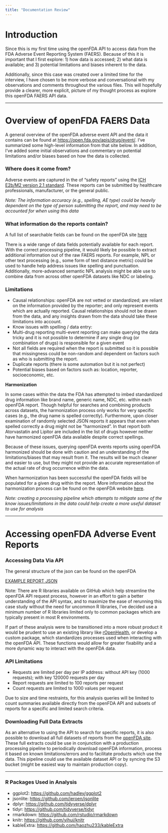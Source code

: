 ```yaml
---
title: "Documentation Review"
---
```


# Introduction
Since this is my first time using the openFDA API to access data from the FDA Adverse Event Reporting System (FAERS). Because of this it is important that I first explore: 1) how data is accessed; 2) what data is available; and 3) potential limitations and biases inherent to the data.

Additionally, since this case was created over a limited time for the interview, I have chosen to be more verbose and conversational with my observations and comments throughout the various files. This will hopefully provide a clearer, more explicit, picture of my thought process as explore this openFDA FAERS API data.

----

# Overview of openFDA FAERS Data

A general overview of the openFDA adverse event API and the data it contains can be found at [https://open.fda.gov/apis/drug/event/](FAERS Drug Adverse Event Overview). I've summarized some high-level information from that site below. In addition, I've added some initial observations and commentary on potential limitations and/or biases based on how the data is collected.

### Where does it come from?

Adverse events are captured in the of "safety reports" using the [ICH E2b/M2 version 2.1 standard](https://admin.ich.org/sites/default/files/inline-files/ICH_ICSR_Specification_V2-3.pdf). These reports can be submitted by healthcare professionals, manufacturer, or the general public. 

*Note:  The information accuracy (e.g., spelling, AE type) could be heavily dependent on the type of person submitting the report, and may need to be accounted for when using this data*

### What information do the reports contain?

A full list of searchable fields can be found on the openFDA site [here](https://open.fda.gov/apis/drug/event/searchable-fields)

There is a wide range of data fields potentially available for each report. With the correct processing pipeline, it would likely be possible to extract additional information out of the raw FAERS reports. For example, NPL or other text processing (e.g., some form of text distance metric) could be used to handle help address issues like spelling and punctuation. Additionally, more-advanced semantic NPL analysis might be able use to combine data from across other openFDA datasets like NDC or labeling.

### Limitations
* Causal relationships: openFDA are not vetted or standardized; are reliant on the information provided by the reporter; and only represent events which are actually reported. Causal relationships should not be drawn from the data, and any insights drawn from the data should take these limitations into account.
* Know issues with spelling / data entry: 
* Multi-drug reporting multi-event reporting can make querying the data tricky and it is not possible to determine if any single drug (or combination of drugs) is responsible for a given event
* Not all fields are required when the report is submitted so it is possible that missingness could be non-random and dependent on factors such as who is submitting the report.
* Duplicate reports (there is some automation but it is not perfect)
* Potential biases based on factors such as: location, reporter, socioeconomic, etc.

**Harmonization**

In some cases within the data the FDA has attempted to imbed standardized drug information like brand name, generic name, NDC, etc. within each openFDA report. Though helpful for searches and combining products across datasets, the harmonization process only works for very specific cases (e.g., the drug name is spelled correctly). Furthermore, upon closer examination of randomly selected JSON reports it appears that even when spelled correctly a drug might not be "harmonized". In that report both Atorvastatin and Lipitor are included in the list of drugs however neither have harmonized openFDA data available despite correct spellings.

Because of these issues, querying openFDA events reports using openFDA harmonized should be done with caution and an understanding of the limitations/biases that may result from it. The results will be much cleaner and easier to use, but they might not provide an accurate representation of the actual rate of drug occurrence within the data.

When harmonization has been successful the openFDA fields will be populated for a given drug within the report. More information about the harmonization process can be found on the openFDA website [here](https://open.fda.gov/apis/openfda-fields/).

*Note: creating a processing pipeline which attempts to mitigate some of the know issues/limitations in the data could help create a more useful dataset to use for analysis* 

----

# Accessing openFDA Adverse Event Reports

### Accessing Data Via API

The general structure of the json can be found on the openFDA 

[EXAMPLE REPORT JSON](https://raw.githubusercontent.com/bmanry13/AstraZeneca-openFDA-Case-Study/master/data/json_extracts/example_json.json)

Note: There are R libraries available on GitHub which help streamline the openFDA API request process, however in an effort to gain a better understanding of the API syntax, and to maximize the ease of rerunning this case study without the need for uncommon R libraries, I've decided use a minimum number of R libraries limited only to common packages which are typically present in most R environments.

If part of these analysis were to be transitioned into a more robust product it would be prudent to use an existing library like [rOpenHealth](https://github.com/rOpenHealth/openfda), or develop a custom package, which standardizes processes used when interacting with the openFDA API. These functions would allow for greater fixability and a more dynamic way to interact with the openFDA data.

### API Limitations
* Requests are limited per day per IP address: without API key (1000 requests); with key 120000 requests per day
* Report requests are limited to 100 reports per request
* Count requests are limited to 1000 values per request

Due to size and time restraints, for this analysis queries will be limited to count summaries available directly from the openFDA API and subsets of reports for a specific and limited search criteria.

### Downloading Full Data Extracts
As an alternative to using the API to search for specific reports, it is also possible to download all full datasets of reports from the [openFDA site](https://open.fda.gov/apis/downloads/). These full extracts could be use in conjunction with a production processing pipeline to periodically download openFDA information, process it based on known limitations/errors and to facilitate products which use the data. This pipeline could use the available dataset API or by syncing the S3 bucket (might be easiest way to maintain production copy).

----

### R Packages Used in Analysis
- ggplot2: [https://github.com/hadley/ggplot2](https://github.com/hadley/ggplot2)
- jsonlite: [https://github.com/jeroen/jsonlite](https://github.com/jeroen/jsonlite)
- dplyr: [https://github.com/tidyverse/dplyr](https://github.com/tidyverse/dplyr)
- tidyr: [https://github.com/tidyverse/tidyr](https://github.com/tidyverse/tidyr)
- rmarkdown: [https://github.com/rstudio/rmarkdown](https://github.com/rstudio/rmarkdown)
- knitr: [https://github.com/yihui/knitr](https://github.com/yihui/knitr)
- kableExtra: [https://github.com/haozhu233/kableExtra](https://github.com/haozhu233/kableExtra)



